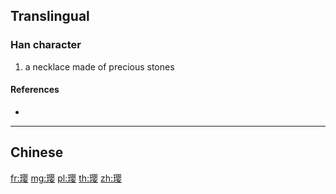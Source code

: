 {{also|瓔}}
==Translingual==
{{Han simplified forms|瓔|珱|璎|ex=y}}
===Han character===
{{Han char|rn=96|rad=玉|as=11|sn=15|four=|canj=MGBOV}}

# a necklace made of precious stones

====References====
* {{Han ref|kx=0741.221|hdz=21135.060|uh=748E|ud=29838}}

----

==Chinese==
{{zh-see|瓔}}

[[fr:璎]]
[[mg:璎]]
[[pl:璎]]
[[th:璎]]
[[zh:璎]]